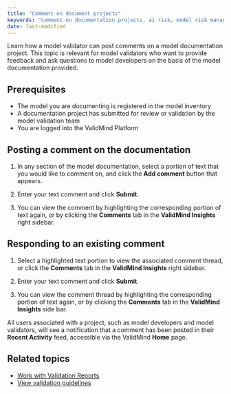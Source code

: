 ```yaml
---
title: "Comment on document projects"
keywords: "comment on documentation projects, ai risk, model risk management, ValidMind"
date: last-modified
---
```


Learn how a model validator can post comments on a model documentation project. This topic is relevant for model validators who want to provide feedback and ask questions to model developers on the basis of the model documentation provided. 

## Prerequisites

* The model you are documenting is registered in the model inventory
* A documentation project has submitted for review or validation by the model validation team 
* You are logged into the ValidMind Platform

## Posting a comment on the documentation

1. In any section of the model documentation, select a portion of text that you would like to comment on, and click the **Add comment** button that appears.

<!--- **Need image** --->

2. Enter your text comment and click **Submit**.

3. You can view the comment by highlighting the corresponding portion of text again, or by clicking the **Comments** tab in the **ValidMind Insights** right sidebar.

## Responding to an existing comment

1. Select a highlighted text portion to view the associated comment thread, or click the **Comments** tab in the **ValidMind Insights** right sidebar.

2. Enter your text comment and click **Submit**.

3. You can view the comment thread by highlighting the corresponding portion of text again, or by clicking the **Comments** tab in the **ValidMind Insights** side bar.

::: {.column-margin}
::: {.callout-tip}
All users associated with a project, such as model developers and model validators, will see a notification that a comment has been posted in their **Recent Activity** feed, accessible via the ValidMind **Home** page.
:::
:::

<!---
## Troubleshooting

[Include any common issues or errors that may arise during the task and how to resolve them.]
---> 

## Related topics

* [Work with Validation Reports](work-with-validation-reports.qmd)
<!---* [Create project findings](create-project-findings.qmd)
* [Manage project findings](manage-project-findings.qmd)--->
* [View validation guidelines](view-validation-guidelines.qmd)
